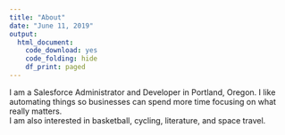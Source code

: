 ```yaml
---
title: "About"
date: "June 11, 2019"
output:
  html_document:
    code_download: yes
    code_folding: hide
    df_print: paged
---
```


I am a Salesforce Administrator and Developer in Portland, Oregon. I like automating things so businesses can spend more time focusing on what really matters.  
I am also interested in basketball, cycling, literature, and space travel.